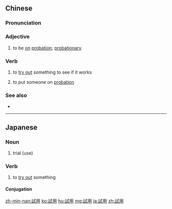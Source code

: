 {{also|试用}}
==Chinese==
{{zh-forms|s=试用}}

===Pronunciation===
{{zh-pron
|m=shìyòng
|c=si3 jung6
|mn=chhì-iōng/qz,tw,xm:chhì-ēng
|cat=a,v
}}

===Adjective===
{{zh-adj}}

# to be [[on]] [[probation]]; [[probationary]]
#: {{zh-x|試用 人員|a person '''on probation'''}}
#: {{zh-x|試用 期間|'''probationary''' period}}

===Verb===
{{zh-verb}}

# to [[try out]] something to see if it works
#: {{zh-x|我 試用 新 電腦。|I '''tried out''' the new computer.}}
# to put someone on [[probation]]
#: {{zh-x|老闆 說 他 想 先 試用 你 六 個 月。|The boss said he would like to put you on six months '''probation''' first.}}

===See also===
* {{zh-l|試穿}}

----

==Japanese==
{{ja-kanjitab|し|よう}}

===Noun===
{{ja-noun|しよう}}

# trial (use)

===Verb===
{{ja-verb-suru|しよう}}

# to [[try out]] something

====Conjugation====
{{ja-suru|しよう}}

[[zh-min-nan:試用]]
[[ko:試用]]
[[hu:試用]]
[[mg:試用]]
[[ja:試用]]
[[zh:試用]]